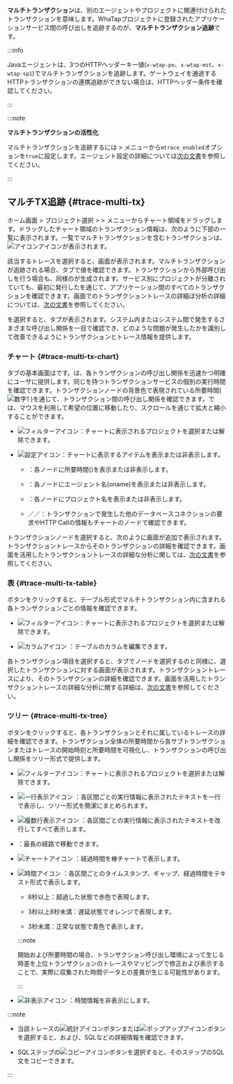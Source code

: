 **マルチトランザクション**は、別のエージェントやプロジェクトに関連付けられたトランザクションを意味します。WhaTapプロジェクトに登録されたアプリケーションサービス間の呼び出しを追跡するのが、**マルチトランザクション追跡**です。 

<InDoc product="java">

:::info

Javaエージェントは、3つのHTTPヘッダーキー値(`x-wtap-po`、`x-wtap-mst`、`x-wtap-sp1`)でマルチトランザクションを追跡します。ゲートウェイを通過するHTTPトランザクションの連携追跡ができない場合は、HTTPヘッダー条件を確認してください。

:::

</InDoc>

:::note

**マルチトランザクションの活性化**

マルチトランザクションを追跡するには<Cmdname sid="side_management" className="uitext" /> &gt; <Cmdname sid="side_agentSetting" className="uitext" />メニューから`mtrace_enabled`オプションを`true`に設定します。エージェント設定の詳細については[次の文書](set-agent#set-agent-service)を参照してください。

:::

## マルチTX追跡 {#trace-multi-tx}

ホーム画面 &gt; プロジェクト選択 &gt; <Cmdname sid="side_analysis" className="uitext" /> &gt; <Cmdname sid="side_hitmap" className="uitext" />メニューからチャート領域をドラッグします。ドラッグしたチャート領域のトランザクション情報は、次のように下部の<Cmdname sid="trace_list" className="uitext" />一覧に表示されます。一覧でマルチトランザクションを含むトランザクションは、![アイコン](/img/ic-s-mult-transation.svg)アイコンが表示されます。

<ImgLang img='tx-trace-table.png' desc='mtrace_M' />

該当するトレースを選択すると、<Cmdname sid="TTL06527" className="uitext" />画面が表示されます。マルチトランザクションが追跡される場合、<Cmdname sid="TTL06125" className="uitext" />タブで<Cmdname sid="TTL06107" className="uitext" />値を確認できます。トランザクションから外部呼び出しを行う場合も、同様の<Cmdname sid="TTL06107" className="uitext" />が生成されます。サービス別にプロジェクトが分離されていても、最初に発行した<Cmdname sid="TTL06107" className="uitext" />を通じて、アプリケーション間のすべてのトランザクションを確認できます。<Cmdname sid="TTL06527" className="uitext" />画面でのトランザクショントレースの詳細ば分析の詳細については、[次の文書](trs-profile#details)を参照してください。

<ImgLang img='tx-trace-dt-up.png' desc='レコード概要' />

<Cmdname sid="TTL06107" className="uitext" />を選択すると、<Cmdname sid="TTL06377" className="uitext" />タブが表示されます。システム内またはシステム間で発生するさまざまな呼び出し関係を一目で確認でき、どのような問題が発生したかを識別して改善できるようにトランザクションとトレース情報を提供します。

### チャート {#trace-multi-tx-chart}

<ImgLang img='multi-tx-cht.png' desc='チャート' />

<Cmdname sid="TTL06377" className="uitext" />タブの基本画面は<Cmdname sid="BTN07120" className="uitext" />です。<Cmdname sid="BTN07120" className="uitext" />は、各トランザクションの呼び出し関係を迅速かつ明確にユーザに提供します。同じ<Cmdname sid="TTL06107" className="uitext" />を持つトランザクションサービスの個別の実行時間を確認できます。トランザクションノードの背景色で表現されている所要時間(![数字1](/img/number-01.png) <Cmdname sid="time_bar" className="uitext" />)を通じて、トランザクション間の呼び出し関係を確認できます。<Cmdname sid="BTN07120" className="uitext" />では、マウスを利用して希望の位置に移動したり、スクロールを通じて拡大と縮小することができます。

- ![フィルターアイコン](/img/ico-filter.svg)<Cmdname sid="TLT06410" className="uitext" />：チャートに表示されるプロジェクトを選択または解除できます。

- ![設定アイコン](/img/ico-setting.svg)<Cmdname sid="TLT06411" className="uitext" />：チャートに表示するアイテムを表示または非表示します。

  - <Cmdname sid="time_bar" className="uitext" />：各ノードに所要時間(<Cmdname sid="time_bar" className="uitext" />)を表示または非表示します。

  - <Cmdname sid="application_name" className="uitext" />：各ノードにエージェント名(oname)を表示または非表示します。

  - <Cmdname sid="project" className="uitext" />：各ノードにプロジェクト名を表示または非表示します。

  - <Cmdname sid="database" className="uitext" />／<Cmdname sid="apply_external_remote" className="uitext" />／<Cmdname sid="apply_internal_remote" className="uitext" />：トランザクションで発生した他のデータベースコネクションの要求やHTTP Callの情報もチャートのノードで確認できます。

トランザクションノードを選択すると、次のように<Cmdname sid="TTL06527" className="uitext" />画面が追加で表示されます。トランザクショントレースからそのトランザクションの詳細を確認できます。<Cmdname sid="TTL06527" className="uitext" />画面を活用したトランザクショントレースの詳細な分析に関しては、[次の文書](trs-profile#transaction-info)を参照してください。

<ImgLang img='multi-tx-additional-info.png' desc='マルチトランザクションの詳細を見る' />

### 表 {#trace-multi-tx-table}

<Cmdname sid="BTN07121" className="uitext" />ボタンをクリックすると、テーブル形式でマルチトランザクション内に含まれる各トランザクションごとの情報を確認できます。

<ImgLang img='multi-tx-table-mode.png' desc='マルチトランザクションテーブルモード' />

- ![フィルターアイコン](/img/ico-filter.svg)<Cmdname sid="TLT06410" className="uitext" />：チャートに表示されるプロジェクトを選択または解除できます。

- ![カラムアイコン](/img/ic-column.svg) <Cmdname sid="BTN06441" className="uitext" />：テーブルのカラムを編集できます。 

各トランザクション項目を選択すると、<Cmdname sid="BTN07120" className="uitext" />タブでノードを選択するのと同様に、選択したトランザクションに対する<Cmdname sid="TTL06527" className="uitext" />画面が表示されます。トランザクショントレースにより、そのトランザクションの詳細を確認できます。<Cmdname sid="TTL06527" className="uitext" />画面を活用したトランザクショントレースの詳細な分析に関する詳細は、[次の文書](trs-profile#transaction-info)を参照してください。

### ツリー {#trace-multi-tx-tree}

<Cmdname sid="BTN06296" className="uitext" />ボタンをクリックすると、各トランザクションとそれに属しているトレースの詳細を確認できます。トランザクション全体の所要時間から各サブトランザクションまたはトレースの開始時刻と所要時間を可視化し、トランザクションの呼び出し関係をツリー形式で提供します。

<ImgLang img='multi-tx-tree-mode.png' desc='マルチトランザクションツリーモード' />

- ![フィルターアイコン](/img/ico-filter.svg)<Cmdname sid="TLT06410" className="uitext" />：チャートに表示されるプロジェクトを選択または解除できます。

- ![一行表示アイコン](/img/ic-single-line.svg) <Cmdname sid="BTN06368" className="uitext" />：各区間ごとの実行情報に表示されたテキストを一行で表示し、ツリー形式を簡潔にまとめられます。

- ![複数行表示アイコン](/img/ic-multi-line.svg) <Cmdname sid="BTN06369" className="uitext" />：各区間ごとの実行情報に表示されたテキストを改行してすべて表示します。

- <Cmdname sid="BTN06327" className="uitext" />：最長の経路で移動できます。

- ![チャートアイコン](/img/ic-bar-chart.svg) <Cmdname sid="BTN06743" className="uitext" />：経過時間を棒チャートで表示します。

- ![時間アイコン](/img/ic-custom-time.svg) <Cmdname sid="BTN06744" className="uitext" />：各区間ごとのタイムスタンプ、ギャップ、経過時間をテキスト形式で表示します。

  - 8秒以上：<span class='etrs'>超過した</span>状態で<span class='etrs'>赤色</span>で表現します。

  - 3秒以上8秒未満：<span class='ov5ud10'>遅延</span>状態で<span class='ov5ud10'>オレンジ</span>で表現します。

  - 3秒未満：<span class='woer'>正常な</span>状態で<span class='woer'>青色</span>で表示します。

  :::note

  開始および所要時間の場合、トランザクション呼び出し環境によって生じる時差を上位トランザクションのトレースやマッピングで修正および表示することで、実際に収集された時間データとの差異が生じる可能性があります。

  :::

- ![非表示アイコン](/img/ic-eye-invisible.svg) <Cmdname sid="BTN06745" className="uitext" />：時間情報を非表示にします。

:::note

- 当該トレースの![統計アイコン](/img/ic-static.svg)ボタンまたは![ポップアップアイコン](/img/ic-popup.svg)ボタンを選択すると、<Cmdname sid="remote_http_call_statistics" className="uitext" />および<Cmdname sid="activestack" className="uitext" />、<UI>SQL</UI>などの詳細情報を確認できます。

- SQLステップの![コピーアイコン](/img/ico-copy.svg)ボタンを選択すると、そのステップのSQL文をコピーできます。

:::
